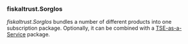 ### fiskaltrust.Sorglos

*fiskaltrust.Sorglos* bundles a number of different products into one subscription package. Optionally, it can be combined with a [TSE-as-a-Service](#tse-as-a-service) package.
